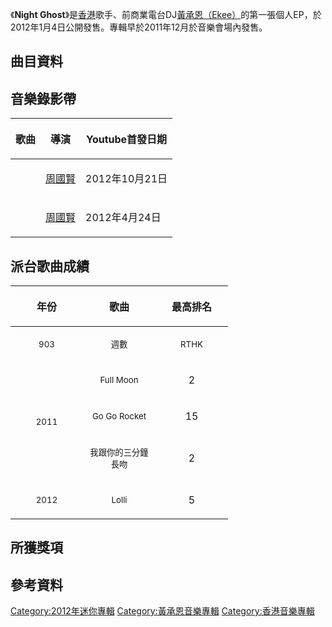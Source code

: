 {{Album infobox | <!-- See Wikipedia:WikiProject_Albums -->
| Name       = Night Ghost
| Type       = EP
| Artist     = [[Ekee|Ekee]]
| Cover      = Ekee Night Ghost cover.jpg
| Released   = 2012年1月4日
| Recorded   = 2011年
| Genre      = [[粵語流行音樂|粵語流行音樂]]
| Length     = 18:04
| Label      = [[維高文化|維高文化]]
| Last album = [[Full_Moon|Full Moon]]<br>（2011年）
| This album = '''Night Ghost'''<br>（2012年）
| Next album = [[BADASS_Limited_live|BADASS Limited live]]<br>（2013年）
}}

《'''Night Ghost'''》是[[香港|香港]]歌手、前商業電台DJ[[黃承恩|黃承恩（Ekee）]]的第一張個人EP，於2012年1月4日公開發售。專輯早於2011年12月於音樂會場內發售。

==曲目資料==
{{Tracklist
| collapsed = 
| headline = 
| font_size = 
| total_length = 18:04

| all_lyrics   = [[黃承恩|黃承恩]]（曲目五除外）
| all_arranger = [[Zarahn|Zarahn]]（曲目四除外）
| all_producer = [[Zarahn|Zarahn]]（曲目四除外）

| extra_column =

| title1 = 冷血夜
| music1 = [[周國賢|周國賢]]
| longnote1 = 
| length1 = 4:08

| title2 = Full Moon
| music2 = 周國賢
| longnote2 = 第一主打
| length2 = 3:33

| title3 = Go Go Rocket
| music3 = [[黃曉暉|黃曉暉]]
| longnote3 = 第二主打
| length3 = 3:51

| title4 = Lolli
| music4 = [[白目_(樂團)|白目]]
| longnote4 = 編曲：白目<br>監製：Zarahn、白目<br>第四主打
| length4 = 2:56

| title5 = 我跟你的三分鐘長吻
| music5 = 周國賢
| longnote5 = 填詞：[[小克|小克]]<br>第三主打
| length5 = 3:34
}}

==音樂錄影帶==
{| class="wikitable"
! 歌曲 !!導演 !! Youtube首發日期
|-
|{{youtube|jlVWegporlI|Full Moon}}||[[周國賢|周國賢]]||2012年10月21日
|-
|{{youtube|xkzPh1RF6u4|我跟你的三分鐘長吻}}||[[周國賢|周國賢]]||2012年4月24日
|}

== 派台歌曲成績 ==
{| class="wikitable"
!align="center" rowspan="2" | 年份
!align="center" rowspan="2" | 歌曲
!align="center" colspan="8" | 最高排名
|-
!width="100"|<small>903</small> !! width="100"|<small>週數</small> !! width="100"|<small>RTHK</small> !! width="100"|<small>週數</small> !! width="100"|<small>997</small> !! width="100"|<small>週數</small> !! width="100"|<small>TVB</small> !! width="100"|<small>週數</small>
|-
|align="center" rowspan="3"| <small>2011</small> ||align="center"| <small>Full Moon</small> ||align="center"| 2 ||align="center"| 5 ||align="center"| - ||align="center"| - ||align="center"| - ||align="center"| - ||align="center"| - ||align="center"| -
|-
|align="center"| <small>Go Go Rocket</small> ||align="center"| 15 ||align="center"| 4 ||align="center"| - ||align="center"| - ||align="center"| - ||align="center"| - ||align="center"| - ||align="center"| -
|-
|align="center"| <small>我跟你的三分鐘長吻</small> ||align="center"| 2 ||align="center"| 5 ||align="center"| - ||align="center"| - ||align="center"| - ||align="center"| - ||align="center"| - ||align="center"| -
|-
|align="center"| <small>2012</small> ||align="center"| <small>Lolli</small> ||align="center"| 5 ||align="center"| 4 ||align="center"| - ||align="center"| - ||align="center"| - ||align="center"| - ||align="center"| - ||align="center"| -
|}

==所獲獎項==

==參考資料==

[[Category:2012年迷你專輯|Category:2012年迷你專輯]]
[[Category:黃承恩音樂專輯|Category:黃承恩音樂專輯]]
[[Category:香港音樂專輯|Category:香港音樂專輯]]